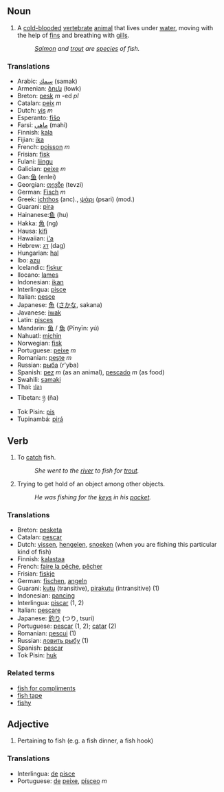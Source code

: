 ==  Noun ==
#A [[cold-blooded]] [[vertebrate]] [[animal]] that lives under [[water]], moving with the help of [[fin]]s and breathing with [[gill]]s.
#:''[[Salmon]] and [[trout]] are [[species]] of fish.''


===Translations===

*Arabic: [[سمك]] (samak)
*Armenian: [[ձուկ]] (łowk)
*Breton: [[pesk]] ''m'' -ed ''pl''
*Catalan: [[peix]] ''m''
*Dutch: [[vis]] ''m''
*Esperanto: [[fiŝo]]
*Farsi: [[ماهي]] (mahi)
*Finnish: [[kala]]
*Fijian: [[ika]]
*French: [[poisson]] ''m''
*Frisian: [[fisk]]
*Fulani: [[liingu]]
*Galician: [[peixe]] ''m''
*Gan:[[鱼]] (enlei)
*Georgian: [[თევზი]] (tevzi)
*German: [[Fisch]] ''m''
*Greek: [[ichthos]] (anc)., [[ψάρι]] (psari) (mod.)
*Guarani: [[pira]]
*Hainanese:[[鱼]] (hu)
*Hakka: [[魚]] (ng)
*Hausa: [[kifi]]
*Hawaiian: [[i'a]]
*Hebrew: [[דג]] (dag)
*Hungarian: [[hal]]
*Ibo: [[azu]]
*Icelandic: [[fiskur]]
*Ilocano: [[lames]]
*Indonesian: [[ikan]]
*Interlingua: [[pisce]]
*Italian: [[pesce]]
*Japanese: [[魚]] ([[さかな]], sakana)
*Javanese: [[iwak]]
*Latin: [[pisces]]
*Mandarin: [[鱼]] / [[魚]] (Pīnyīn: yú)
*Nahuatl: [[michin]]
*Norwegian: [[fisk]]
*Portuguese: [[peixe]] ''m''
*Romanian: [[peşte]] ''m''
*Russian: [[рыба]] (r'yba)
*Spanish: [[pez]] ''m'' (as an animal), [[pescado]] ''m'' (as food)
*Swahili: [[samaki]]
*Thai: [[ปลา]]
*Tibetan: [[ཉ]] (ña)
*Tok Pisin: [[pis]]
*Tupinambá: [[pirá]]

== Verb ==
#To [[catch]] fish.
#:''She went to the [[river]] to fish for [[trout]].''
#Trying to get hold of an object among other objects.
#:''He was fishing for the [[key]]s in his [[pocket]].''

===Translations===
*Breton: [[pesketa]]
*Catalan: [[pescar]]
*Dutch: [[vissen]], [[hengelen]], [[snoeken]] (when you are fishing this particular kind of fish)
*Finnish: [[kalastaa]]
*French: [[faire la pêche]], [[pêcher]]
*Frisian: [[fiskje]]
*German: [[fischen]], [[angeln]]
*Guarani: [[kutu]] (transitive), [[pirakutu]] (intransitive) (1)
*Indonesian: [[pancing]]
*Interlingua: [[piscar]] (1, 2)
*Italian: [[pescare]]
*Japanese: [[釣り]] (つり, tsuri)
*Portuguese: [[pescar]] (1, 2); [[catar]] (2)
*Romanian: [[pescui]] (1)
*Russian: [[ловить рыбу]] (1)
*Spanish: [[pescar]]
*Tok Pisin: [[huk]]

===Related terms===
*[[fish for compliments]]
*[[fish tape]]
*[[fishy]]

== Adjective ==
#Pertaining to fish (e.g. a fish dinner, a fish hook)

===Translations===
*Interlingua: [[de]] [[pisce]]
*Portuguese: [[de]] [[peixe]], [[písceo]] ''m''